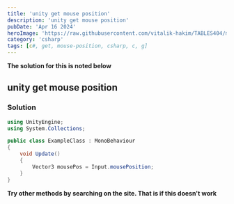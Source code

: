 ```yaml
---
title: 'unity get mouse position'
description: 'unity get mouse position'
pubDate: 'Apr 16 2024'
heroImage: 'https://raw.githubusercontent.com/vitalik-hakim/TABLES404/main/error_b/c%23.png'
category: 'csharp'
tags: [c#, get, mouse-position, csharp, c, g]
---
```


**The solution for this is noted below**

## unity get mouse position

### Solution

```csharp
using UnityEngine;
using System.Collections;

public class ExampleClass : MonoBehaviour
{
    void Update()
    {
        Vector3 mousePos = Input.mousePosition;
    }
}
```

**Try other methods by searching on the site. That is if this doesn't work**
